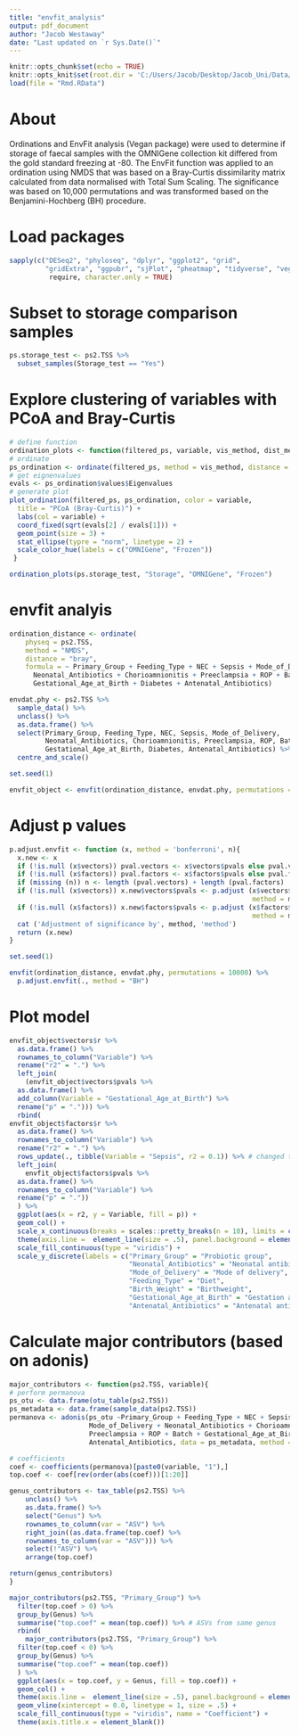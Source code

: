 ```yaml
---
title: "envfit_analysis"
output: pdf_document
author: "Jacob Westaway"
date: "Last updated on `r Sys.Date()`"
---
```


```r
knitr::opts_chunk$set(echo = TRUE)
knitr::opts_knit$set(root.dir = 'C:/Users/Jacob/Desktop/Jacob_Uni/Data/Long_term_effects_of_probiotics')
load(file = "Rmd.RData")
```

# About

Ordinations and EnvFit analysis (Vegan package) were used to determine if storage of faecal samples with the OMNIGene collection kit differed from the gold standard freezing at -80. The EnvFit function was applied to an ordination using NMDS that was based on a Bray-Curtis dissimilarity matrix calculated from data normalised with Total Sum Scaling. The significance was based on 10,000 permutations and was transformed based on the Benjamini-Hochberg (BH) procedure.

# Load packages

```r
sapply(c("DESeq2", "phyloseq", "dplyr", "ggplot2", "grid", 
         "gridExtra", "ggpubr", "sjPlot", "pheatmap", "tidyverse", "vegan"), 
          require, character.only = TRUE)
```

# Subset to storage comparison samples

```r
ps.storage_test <- ps2.TSS %>% 
  subset_samples(Storage_test == "Yes")
```

# Explore clustering of variables with PCoA and Bray-Curtis

```r
# define function
ordination_plots <- function(filtered_ps, variable, vis_method, dist_method){
# ordinate
ps_ordination <- ordinate(filtered_ps, method = vis_method, distance = dist_method)
# get eignenvalues
evals <- ps_ordination$values$Eigenvalues
# generate plot
plot_ordination(filtered_ps, ps_ordination, color = variable, 
  title = "PCoA (Bray-Curtis)") +
  labs(col = variable) +
  coord_fixed(sqrt(evals[2] / evals[1])) +
  geom_point(size = 3) +
  stat_ellipse(typre = "norm", linetype = 2) +
  scale_color_hue(labels = c("OMNIGene", "Frozen"))
 }

ordination_plots(ps.storage_test, "Storage", "OMNIGene", "Frozen")
```

# envfit analyis 

```r
ordination_distance <- ordinate(
    physeq = ps2.TSS, 
    method = "NMDS",
    distance = "bray",
    formula = ~ Primary_Group + Feeding_Type + NEC + Sepsis + Mode_of_Delivery + 
      Neonatal_Antibiotics + Chorioamnionitis + Preeclampsia + ROP + Batch + 
      Gestational_Age_at_Birth + Diabetes + Antenatal_Antibiotics)

envdat.phy <- ps2.TSS %>% 
  sample_data() %>%
  unclass() %>% 
  as.data.frame() %>% 
  select(Primary_Group, Feeding_Type, NEC, Sepsis, Mode_of_Delivery, 
         Neonatal_Antibiotics, Chorioamnionitis, Preeclampsia, ROP, Batch, 
         Gestational_Age_at_Birth, Diabetes, Antenatal_Antibiotics) %>% 
  centre_and_scale()

set.seed(1)

envfit_object <- envfit(ordination_distance, envdat.phy, permutations = 10000) 
``` 

# Adjust p values

```r
p.adjust.envfit <- function (x, method = 'bonferroni', n){
  x.new <- x
  if (!is.null (x$vectors)) pval.vectors <- x$vectors$pvals else pval.vectors <- NULL
  if (!is.null (x$factors)) pval.factors <- x$factors$pvals else pval.factors <- NULL
  if (missing (n)) n <- length (pval.vectors) + length (pval.factors)
  if (!is.null (x$vectors)) x.new$vectors$pvals <- p.adjust (x$vectors$pvals, 
                                                             method = method, n = n)
  if (!is.null (x$factors)) x.new$factors$pvals <- p.adjust (x$factors$pvals, 
                                                             method = method, n = n)
  cat ('Adjustment of significance by', method, 'method')
  return (x.new)
}

set.seed(1)

envfit(ordination_distance, envdat.phy, permutations = 10000) %>% 
  p.adjust.envfit(., method = "BH") 
```

# Plot model

```r
envfit_object$vectors$r %>% 
  as.data.frame() %>% 
  rownames_to_column("Variable") %>%  
  rename("r2" = ".") %>%  
  left_join(
    (envfit_object$vectors$pvals %>% 
  as.data.frame() %>% 
  add_column(Variable = "Gestational_Age_at_Birth") %>% 
  rename("p" = "."))) %>% 
  rbind(
envfit_object$factors$r %>% 
  as.data.frame() %>% 
  rownames_to_column("Variable") %>%  
  rename("r2" = ".") %>% 
  rows_update(., tibble(Variable = "Sepsis", r2 = 0.1)) %>% # changed to 0.1 for plot 
  left_join(
    envfit_object$factors$pvals %>% 
  as.data.frame() %>% 
  rownames_to_column("Variable") %>%  
  rename("p" = "."))
  ) %>% 
  ggplot(aes(x = r2, y = Variable, fill = p)) +
  geom_col() +
  scale_x_continuous(breaks = scales::pretty_breaks(n = 10), limits = c(0, 0.1)) +
  theme(axis.line =  element_line(size = .5), panel.background = element_blank()) + 
  scale_fill_continuous(type = "viridis") +
  scale_y_discrete(labels = c("Primary_Group" = "Probiotic group",
                              "Neonatal_Antibiotics" = "Neonatal antibiotics",
                              "Mode_of_Delivery" = "Mode of delivery",
                              "Feeding_Type" = "Diet",
                              "Birth_Weight" = "Birthweight",
                              "Gestational_Age_at_Birth" = "Gestation at birth",
                              "Antenatal_Antibiotics" = "Antenatal antibiotics"))
```

# Calculate major contributors (based on adonis)

```r
major_contributors <- function(ps2.TSS, variable){
# perform permanova  
ps_otu <- data.frame(otu_table(ps2.TSS))
ps_metadata <- data.frame(sample_data(ps2.TSS))
permanova <- adonis(ps_otu ~Primary_Group + Feeding_Type + NEC + Sepsis + 
                    Mode_of_Delivery + Neonatal_Antibiotics + Chorioamnionitis +
                    Preeclampsia + ROP + Batch + Gestational_Age_at_Birth + Diabetes + 
                    Antenatal_Antibiotics, data = ps_metadata, method = "bray")  

# coefficients
coef <- coefficients(permanova)[paste0(variable, "1"),]
top.coef <- coef[rev(order(abs(coef)))[1:20]]

genus_contributors <- tax_table(ps2.TSS) %>% 
    unclass() %>% 
    as.data.frame() %>% 
    select("Genus") %>% 
    rownames_to_column(var = "ASV") %>% 
    right_join((as.data.frame(top.coef) %>%
    rownames_to_column(var = "ASV"))) %>% 
    select(!"ASV") %>% 
    arrange(top.coef)

return(genus_contributors)
}

major_contributors(ps2.TSS, "Primary_Group") %>% 
  filter(top.coef > 0) %>% 
  group_by(Genus) %>% 
  summarise("top.coef" = mean(top.coef)) %>% # ASVs from same genus 
  rbind(
    major_contributors(ps2.TSS, "Primary_Group") %>% 
  filter(top.coef < 0) %>% 
  group_by(Genus) %>% 
  summarise("top.coef" = mean(top.coef))
  ) %>%  
  ggplot(aes(x = top.coef, y = Genus, fill = top.coef)) +
  geom_col() +
  theme(axis.line =  element_line(size = .5), panel.background = element_blank()) +
  geom_vline(xintercept = 0.0, linetype = 1, size = .5) + 
  scale_fill_continuous(type = "viridis", name = "Coefficient") +
  theme(axis.title.x = element_blank())
```
